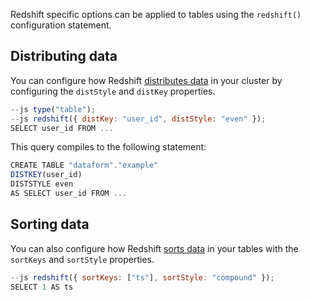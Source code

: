 

Redshift specific options can be applied to tables using the `redshift()` configuration statement.

## Distributing data

You can configure how Redshift <a target="_blank" href="https://docs.aws.amazon.com/redshift/latest/dg/t_Distributing_data.html#t_data_distribution_concepts">distributes data</a> in your cluster by configuring the `distStyle` and `distKey` properties.

```js
--js type("table");
--js redshift({ distKey: "user_id", distStyle: "even" });
SELECT user_id FROM ...
```

This query compiles to the following statement:

```js
CREATE TABLE "dataform"."example"
DISTKEY(user_id)
DISTSTYLE even
AS SELECT user_id FROM ...
```

## Sorting data

You can also configure how Redshift <a target="_blank" href="https://docs.aws.amazon.com/redshift/latest/dg/t_Sorting_data.html">sorts data</a> in your tables with the `sortKeys` and `sortStyle` properties.

```js
--js redshift({ sortKeys: ["ts"], sortStyle: "compound" });
SELECT 1 AS ts
```
